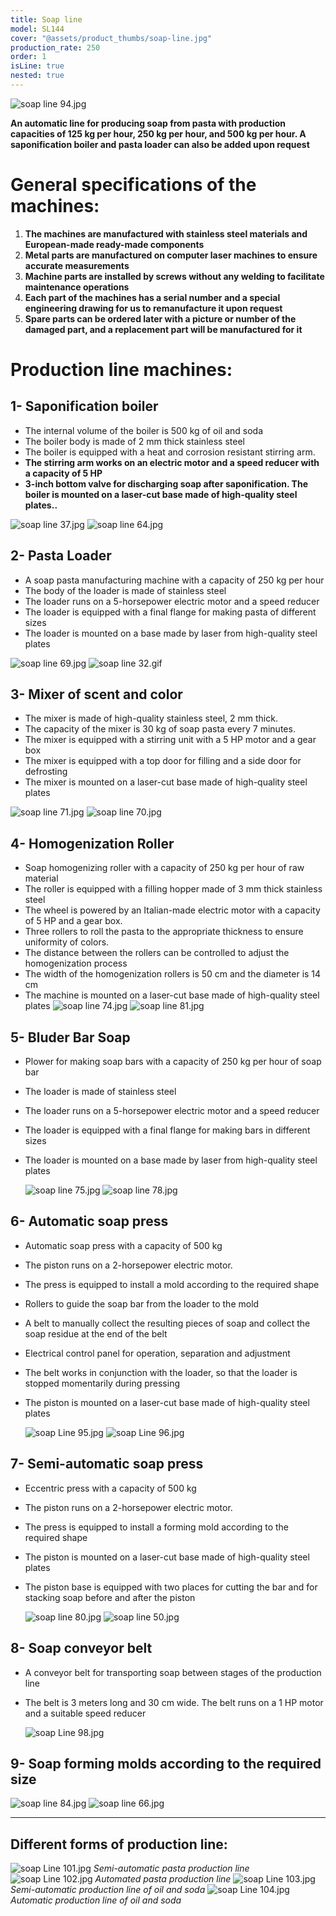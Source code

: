 ```yaml
---
title: Soap line
model: SL144
cover: "@assets/product_thumbs/soap-line.jpg"
production_rate: 250
order: 1
isLine: true
nested: true
---
```



<ProductTabs />

![soap line 94.jpg](@assets/article_images/soap-line/soap-line-94.jpg)

**An automatic line for producing soap from pasta with production capacities of 125 kg per hour,
250 kg per hour, and 500 kg per hour. A saponification boiler and pasta loader can
also be added upon request**

# **General specifications of the machines:**

1. **The machines are manufactured with stainless steel materials and European-made ready-made components**
2. **Metal parts are manufactured on computer laser machines to ensure accurate measurements**
3. **Machine parts are installed by screws without any welding to facilitate maintenance operations**
4. **Each part of the machines has a serial number and a special engineering drawing for us to remanufacture it upon request**
5. **Spare parts can be ordered later with a picture or number of the damaged part, and a replacement part will be manufactured for it**

# **Production line machines:**

## **1- Saponification boiler**

-   The internal volume of the boiler is 500 kg of oil and soda
-   The boiler body is made of 2 mm thick stainless steel
-   The boiler is equipped with a heat and corrosion resistant stirring arm.
-   **The stirring arm works on an electric motor and a speed reducer with a capacity of 5 HP**
-   **3-inch bottom valve for discharging soap after saponification. The boiler is mounted on a laser-cut base made of high-quality steel plates..**

![soap line 37.jpg](@assets/article_images/soap-line/soap-line-37.jpg)
![soap line 64.jpg](@assets/article_images/soap-line/soap-line-64.jpg)

## **2- Pasta Loader**

-   A soap pasta manufacturing machine with a capacity of 250 kg per hour
-   The body of the loader is made of stainless steel
-   The loader runs on a 5-horsepower electric motor and a speed reducer
-   The loader is equipped with a final flange for making pasta of different sizes
-   The loader is mounted on a base made by laser from high-quality steel plates

![soap line 69.jpg](@assets/article_images/soap-line/soap-line-69.jpg)
![soap line 32.gif](@assets/article_images/soap-line/soap-line-32.gif)

## **3- Mixer of scent and color**

-   The mixer is made of high-quality stainless steel, 2 mm thick.
-   The capacity of the mixer is 30 kg of soap pasta every 7 minutes.
-   The mixer is equipped with a stirring unit with a 5 HP motor and a gear box
-   The mixer is equipped with a top door for filling and a side door for defrosting
-   The mixer is mounted on a laser-cut base made of high-quality steel plates

![soap line 71.jpg](@assets/article_images/soap-line/soap-line-71.jpg)
![soap line 70.jpg](@assets/article_images/soap-line/soap-line-70.jpg)

## **4- Homogenization Roller**

-   Soap homogenizing roller with a capacity of 250 kg per hour of raw material
-   The roller is equipped with a filling hopper made of 3 mm thick stainless steel
-   The wheel is powered by an Italian-made electric motor with a capacity of 5 HP and a gear box.
-   Three rollers to roll the pasta to the appropriate thickness to ensure uniformity of colors.
-   The distance between the rollers can be controlled to adjust the homogenization process
-   The width of the homogenization rollers is 50 cm and the diameter is 14 cm
-   The machine is mounted on a laser-cut base made of high-quality steel plates
    ![soap line 74.jpg](@assets/article_images/soap-line/soap-line-74.jpg)
    ![soap line 81.jpg](@assets/article_images/soap-line/soap-line-81.jpg)

## **5- Bluder Bar Soap**

-   Plower for making soap bars with a capacity of 250 kg per hour of soap bar
-   The loader is made of stainless steel
-   The loader runs on a 5-horsepower electric motor and a speed reducer
-   The loader is equipped with a final flange for making bars in different sizes
-   The loader is mounted on a base made by laser from high-quality steel plates

    ![soap line 75.jpg](@assets/article_images/soap-line/soap-line-75.jpg)
    ![soap line 78.jpg](@assets/article_images/soap-line/soap-line-78.jpg)

## **6- Automatic soap press**

-   Automatic soap press with a capacity of 500 kg
-   The piston runs on a 2-horsepower electric motor.
-   The press is equipped to install a mold according to the required shape
-   Rollers to guide the soap bar from the loader to the mold
-   A belt to manually collect the resulting pieces of soap and collect the soap residue at the end of the belt
-   Electrical control panel for operation, separation and adjustment
-   The belt works in conjunction with the loader, so that the loader is stopped momentarily during pressing
-   The piston is mounted on a laser-cut base made of high-quality steel plates

    ![soap Line 95.jpg](@assets/article_images/soap-line/soap-line-95.jpg)
    ![soap Line 96.jpg](@assets/article_images/soap-line/soap-line-96.jpg)

## **7- Semi-automatic soap press**

-   Eccentric press with a capacity of 500 kg
-   The piston runs on a 2-horsepower electric motor.
-   The press is equipped to install a forming mold according to the required shape
-   The piston is mounted on a laser-cut base made of high-quality steel plates
-   The piston base is equipped with two places for cutting the bar and for stacking soap before and after the piston

    ![soap line 80.jpg](@assets/article_images/soap-line/soap-line-80.jpg)
    ![soap line 50.jpg](@assets/article_images/soap-line/soap-line-50.jpg)

## **8- Soap conveyor belt**

-   A conveyor belt for transporting soap between stages of the production line
-   The belt is 3 meters long and 30 cm wide. The belt runs on a 1 HP motor and a suitable speed reducer

    ![soap Line 98.jpg](@assets/article_images/soap-line/soap-line-98.jpg)

## 9- Soap forming molds according to the required size

![soap line 84.jpg](@assets/article_images/soap-line/soap-line-84.jpg)
![soap line 66.jpg](@assets/article_images/soap-line/soap-line-66.jpg)

---

## **Different forms of production line:**

![soap Line 101.jpg](@assets/article_images/soap-line/soap-line-101.jpg)
_Semi-automatic pasta production line_
![soap Line 102.jpg](@assets/article_images/soap-line/soap-line-102.jpg)
_Automated pasta production line_
![soap Line 103.jpg](@assets/article_images/soap-line/soap-line-103.jpg)
_Semi-automatic production line of oil and soda_
![soap Line 104.jpg](@assets/article_images/soap-line/soap-line-104.jpg)
_Automatic production line of oil and soda_
